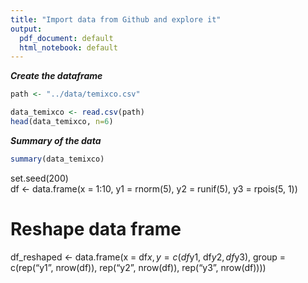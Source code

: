 ```yaml
---
title: "Import data from Github and explore it"
output:
  pdf_document: default
  html_notebook: default
---
```


***Create the dataframe***
```r
path <- "../data/temixco.csv"

data_temixco <- read.csv(path)
head(data_temixco, n=6)
```


***Summary of the data***
```r
summary(data_temixco)
```


set.seed(200)                                            
df <- data.frame(x = 1:10,
                   y1 = rnorm(5),
                   y2 = runif(5),
                   y3 = rpois(5, 1))
 
# Reshape data frame
df_reshaped <- data.frame(x = df$x,                           
                       y = c(df$y1, df$y2, df$y3),
                       group = c(rep("y1", nrow(df)),
                                 rep("y2", nrow(df)),
                                 rep("y3", nrow(df))))
 








